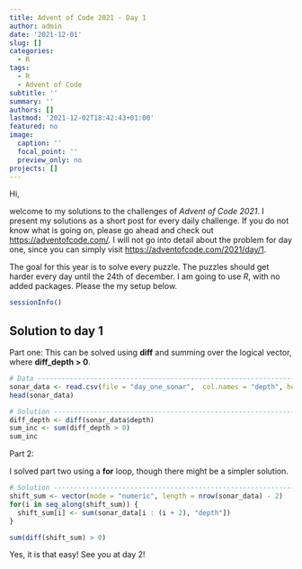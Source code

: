 ```yaml
---
title: Advent of Code 2021 - Day 1
author: admin
date: '2021-12-01'
slug: []
categories:
  - R
tags:
  - R
  - Advent of Code
subtitle: ''
summary: ''
authors: []
lastmod: '2021-12-02T18:42:43+01:00'
featured: no
image:
  caption: ''
  focal_point: ''
  preview_only: no
projects: []
---
```


Hi,

welcome to my solutions to the challenges of *Advent of Code 2021*. I present my solutions as a short post for every daily challenge. If you do not know what is going on, please go ahead and check out <https://adventofcode.com/>. I will not go into detail about the problem for day one, since you can simply visit <https://adventofcode.com/2021/day/1>.

The goal for this year is to solve every puzzle. The puzzles should get harder every day until the 24th of december. I am going to use *R*, with no added packages. Please the my setup below.

```r
sessionInfo()
```



## Solution to day 1

Part one: 
This can be solved using **diff** and summing over the logical vector, where **diff_depth > 0**.

```r
# Data --------------------------------------------------------------------
sonar_data <- read.csv(file = "day_one_sonar",  col.names = "depth", header = FALSE)
head(sonar_data)
```

```r
# Solution -----------------------------------------------------------------
diff_depth <- diff(sonar_data$depth)
sum_inc <- sum(diff_depth > 0)
sum_inc
```

Part 2:

I solved part two using a **for** loop, though there might be a simpler solution.

```r
# Solution -----------------------------------------------------------------
shift_sum <- vector(mode = "numeric", length = nrow(sonar_data) - 2)
for(i in seq_along(shift_sum)) {
  shift_sum[i] <- sum(sonar_data[i : (i + 2), "depth"])
}

sum(diff(shift_sum) > 0)
```


Yes, it is that easy! See you at day 2!

